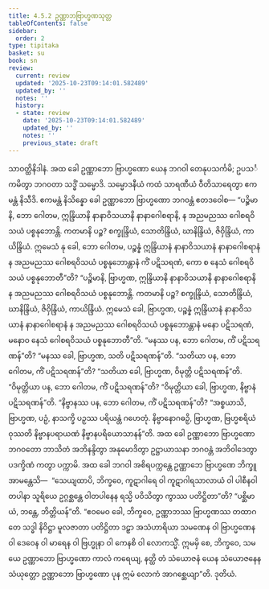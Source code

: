 ```yaml
---
title: 4.5.2 ဥဏ္ဏာဘဗြာဟ္မဏသုတ္တ
tableOfContents: false
sidebar:
  order: 2
type: tipitaka
basket: su
book: sn
review:
  current: review
  updated: '2025-10-23T09:14:01.582489'
  updated_by: ''
  notes: ''
  history:
  - state: review
    date: '2025-10-23T09:14:01.582489'
    updated_by: ''
    notes: ''
    previous_state: draft
---
```



<ReviewStatus review={frontmatter.review} showDetails={true} />

<HypothesisAnnotation frontmatter={frontmatter} />

<DynamicBreadcrumb />

<Division number="512" book="sn" e="ch" v="18" p="354">

<Paragraph number="1144" book="sn">
သာဝတ္ထိနိဒါနံ. အထ ခေါ ဥဏ္ဏာဘော ဗြာဟ္မဏော ယေန ဘဂဝါ တေနုပသင်္ကမိ; ဥပသင်္ကမိတွာ ဘဂဝတာ သဒ္ဓိံ သမ္မောဒိ. သမ္မောဒနီယံ ကထံ သာရဏီယံ ဝီတိသာရေတွာ ဧကမန္တံ နိသီဒိ. ဧကမန္တံ နိသိန္နော ခေါ ဥဏ္ဏာဘော ဗြာဟ္မဏော ဘဂဝန္တံ ဧတဒဝေါစ—
</Paragraph>

<Paragraph number="1145" book="sn">
“ပဉ္စိမာနိ, ဘော ဂေါတမ, ဣန္ဒြိယာနိ နာနာဝိသယာနိ နာနာဂေါစရာနိ, န အညမညဿ ဂေါစရဝိသယံ ပစ္စနုဘောန္တိ. ကတမာနိ ပဉ္စ? စက္ခုန္ဒြိယံ, သောတိန္ဒြိယံ, ဃာနိန္ဒြိယံ, ဇိဝှိန္ဒြိယံ, ကာယိန္ဒြိယံ. ဣမေသံ နု ခေါ, ဘော ဂေါတမ, ပဉ္စန္နံ ဣန္ဒြိယာနံ နာနာဝိသယာနံ နာနာဂေါစရာနံ န အညမညဿ ဂေါစရဝိသယံ ပစ္စနုဘောန္တာနံ ကိံ ပဋိသရဏံ, ကော စ နေသံ ဂေါစရဝိသယံ ပစ္စနုဘောတီ”တိ?
</Paragraph>

<Paragraph number="1146" book="sn">
“ပဉ္စိမာနိ, ဗြာဟ္မဏ, ဣန္ဒြိယာနိ နာနာဝိသယာနိ နာနာဂေါစရာနိ န အညမညဿ ဂေါစရဝိသယံ ပစ္စနုဘောန္တိ. ကတမာနိ ပဉ္စ? စက္ခုန္ဒြိယံ, သောတိန္ဒြိယံ, ဃာနိန္ဒြိယံ, ဇိဝှိန္ဒြိယံ, ကာယိန္ဒြိယံ. ဣမေသံ ခေါ, ဗြာဟ္မဏ, ပဉ္စန္နံ ဣန္ဒြိယာနံ နာနာဝိသယာနံ နာနာဂေါစရာနံ န အညမညဿ ဂေါစရဝိသယံ ပစ္စနုဘောန္တာနံ မနော ပဋိသရဏံ, မနောဝ နေသံ ဂေါစရဝိသယံ ပစ္စနုဘောတီ”တိ.
</Paragraph>

<Paragraph number="1147" book="sn">
“မနဿ ပန, ဘော ဂေါတမ, ကိံ ပဋိသရဏန်”တိ? “မနဿ ခေါ, ဗြာဟ္မဏ, သတိ ပဋိသရဏန်”တိ. “သတိယာ ပန, ဘော ဂေါတမ, ကိံ ပဋိသရဏန်”တိ? “သတိယာ ခေါ, ဗြာဟ္မဏ, ဝိမုတ္တိ ပဋိသရဏန်”တိ. “ဝိမုတ္တိယာ ပန, ဘော ဂေါတမ, ကိံ ပဋိသရဏန်”တိ? “ဝိမုတ္တိယာ ခေါ, ဗြာဟ္မဏ, နိဗ္ဗာနံ ပဋိသရဏန်”တိ. “နိဗ္ဗာနဿ ပန, ဘော ဂေါတမ, ကိံ ပဋိသရဏန်”တိ? “အစ္စယာသိ, ဗြာဟ္မဏ, ပဉှံ, နာသက္ခိ ပဉှဿ ပရိယန္တံ ဂဟေတုံ. နိဗ္ဗာနောဂဓဉှိ, ဗြာဟ္မဏ, ဗြဟ္မစရိယံ ဝုဿတိ နိဗ္ဗာနပရာယဏံ နိဗ္ဗာနပရိယောသာနန်”တိ.
</Paragraph>

<Paragraph number="1148" book="sn">
အထ ခေါ ဥဏ္ဏာဘော ဗြာဟ္မဏော ဘဂဝတော ဘာသိတံ အဘိနန္ဒိတွာ အနုမောဒိတွာ ဥဋ္ဌာယာသနာ ဘဂဝန္တံ အဘိဝါဒေတွာ ပဒက္ခိဏံ ကတွာ ပက္ကာမိ.
</Paragraph>

<Paragraph number="1149" book="sn">
အထ ခေါ ဘဂဝါ အစိရပက္ကန္တေ ဥဏ္ဏာဘေ ဗြာဟ္မဏေ ဘိက္ခူ အာမန္တေသိ—  “သေယျထာပိ, ဘိက္ခဝေ, ကူဋာဂါရေ ဝါ ကူဋာဂါရသာလာယံ ဝါ ပါစီနဝါတပါနာ သူရိယေ ဥဂ္ဂစ္ဆန္တေ ဝါတပါနေန ရသ္မိ ပဝိသိတွာ ကွာဿ ပတိဋ္ဌိတာ”တိ? “ပစ္ဆိမာယံ, ဘန္တေ, ဘိတ္တိယန်”တိ. “ဧဝမေဝ ခေါ, ဘိက္ခဝေ, ဥဏ္ဏာဘဿ ဗြာဟ္မဏဿ တထာဂတေ သဒ္ဓါ နိဝိဋ္ဌာ မူလဇာတာ ပတိဋ္ဌိတာ ဒဠှာ အသံဟာရိယာ သမဏေန ဝါ ဗြာဟ္မဏေန ဝါ ဒေဝေန ဝါ မာရေန ဝါ ဗြဟ္မုနာ ဝါ ကေနစိ ဝါ လောကသ္မိံ. ဣမမှိ စေ, ဘိက္ခဝေ, သမယေ ဥဏ္ဏာဘော ဗြာဟ္မဏော ကာလံ ကရေယျ, နတ္ထိ တံ သံယောဇနံ ယေန သံယောဇနေန သံယုတ္တော ဥဏ္ဏာဘော ဗြာဟ္မဏော ပုန ဣမံ လောကံ အာဂစ္ဆေယျာ”တိ.

</Paragraph>
</Division>

<Paragraph number="1150" type="center" book="sn">
ဒုတိယံ.
</Paragraph>
